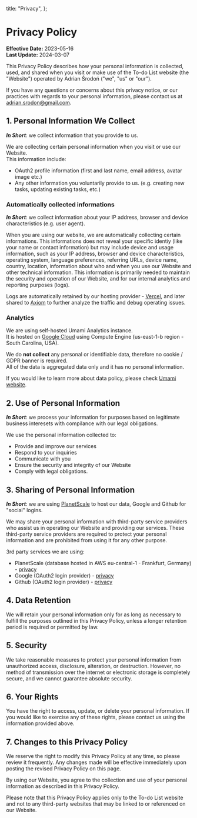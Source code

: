   title: "Privacy",
};

# Privacy Policy

**Effective Date:** 2023-05-16  
**Last Update:** 2024-03-07

This Privacy Policy describes how your personal information is collected, used, and shared when you visit or make use of the To-do List website (the "Website") operated by Adrian Środoń ("we", "us" or "our").

If you have any questions or concerns about this privacy notice, or our practices with regards to your personal information, please contact us at [adrian.srodon@gmail.com](mailto:adrian.srodon@gmail.com).

## 1. Personal Information We Collect

**_In Short_**: we collect information that you provide to us.

We are collecting certain personal information when you visit or use our Website.  
This information include:

- OAuth2 profile information (first and last name, email address, avatar image etc.)
- Any other information you voluntarily provide to us. (e.g. creating new tasks, updating existing tasks, etc.)

### Automatically collected informations

**_In Short_**: we collect information about your IP address, browser and device characteristics (e.g. user agent).

When you are using our website, we are automatically collecting certain informations.
This informations does not reveal your specific identiy (like your name or contact information) but may include device and usage information, such as your IP address, browser and device characteristics, operating system, language preferences, referring URLs, device name, country, location, information about who and when you use our Website and other technical information.
This information is primarily needed to maintain the security and operation of our Website, and for our internal analytics and reporting purposes (logs).

Logs are automatically retained by our hosting provider - [Vercel](https://vercel.com), and later shared to [Axiom](https://axiom.co) to further analyze the traffic and debug operating issues.

### Analytics

We are using self-hosted Umami Analytics instance.  
It is hosted on [Google Cloud](https://cloud.google.com) using Compute Engine (us-east-1-b region - South Carolina, USA).

We do **not collect** any personal or identifiable data, therefore no cookie / GDPR banner is required.  
All of the data is aggregated data only and it has no personal information.

If you would like to learn more about data policy, please check [Umami website](https://umami.is/features).

## 2. Use of Personal Information

**_In Short_**: we process your information for purposes based on legitimate business interesets with compilance with our legal obligations.

We use the personal information collected to:

- Provide and improve our services
- Respond to your inquiries
- Communicate with you
- Ensure the security and integrity of our Website
- Comply with legal obligations.

## 3. Sharing of Personal Information

**_In Short_**: we are using [PlanetScale](https://planetscale.com) to host our data, Google and Github for "social" logins.

We may share your personal information with third-party service providers who assist us in operating our Website and providing our services.
These third-party service providers are required to protect your personal information and are prohibited from using it for any other purpose.

3rd party services we are using:

- PlanetScale (database hosted in AWS eu-central-1 - Frankfurt, Germany) - [privacy](https://planetscale.com/legal/privacy)
- Google (OAuth2 login provider) - [privacy](https://policies.google.com/privacy)
- Github (OAuth2 login provider) - [privacy](https://docs.github.com/en/site-policy/privacy-policies/github-privacy-statement)

## 4. Data Retention

We will retain your personal information only for as long as necessary to fulfill the purposes outlined in this Privacy Policy, unless a longer retention period is required or permitted by law.

## 5. Security

We take reasonable measures to protect your personal information from unauthorized access, disclosure, alteration, or destruction.
However, no method of transmission over the internet or electronic storage is completely secure, and we cannot guarantee absolute security.

## 6. Your Rights

You have the right to access, update, or delete your personal information.
If you would like to exercise any of these rights, please contact us using the information provided above.

## 7. Changes to this Privacy Policy

We reserve the right to modify this Privacy Policy at any time, so please review it frequently.
Any changes made will be effective immediately upon posting the revised Privacy Policy on this page.

By using our Website, you agree to the collection and use of your personal information as described in this Privacy Policy.

Please note that this Privacy Policy applies only to the To-do List website and not to any third-party websites that may be linked to or referenced on our Website.
